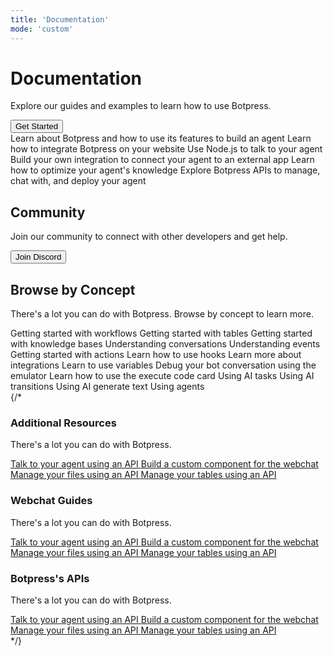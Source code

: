 ```yaml
---
title: 'Documentation'
mode: 'custom'
---
```



<div className="flex flex-col items-center justify-center my-10">
  <h1 className="text-4xl text-gray-600 font-bold pb-2">Documentation</h1>
  <p className="text-lg mb-4">Explore our guides and examples to learn how to use Botpress.</p>
  <a href="/guides/introduction">
    <button className="flex items-center gap-2 border border-gray-300 bg-blue-500 text-white rounded-lg shadow-md px-6 py-2 text-sm font-medium text-gray-800 hover:bg-blue-600 focus:outline-none focus:ring-2 focus:ring-offset-2 focus:ring-gray-500">
      Get Started
    </button>
  </a>
</div>

<div className="flex flex-col items-center justify-center mb-20 mx-10">
  <CardGroup cols={3}>
    <Card title="Guides" href="/guides/introduction">
      Learn about Botpress and how to use its features to build an agent
    </Card>
    <Card title="Webchat" href="/webchat/introduction">
      Learn how to integrate Botpress on your website
    </Card>
    <Card title="Chat API" href="/api-reference/chat-api/introduction">
      Use Node.js to talk to your agent
    </Card>
    <Card title="Build an integration" href="/for-developers/sdk/integration">
      Build your own integration to connect your agent to an external app
    </Card>
    <Card title="Knowledge Base" href="/guides/studio/interface/knowledge-base/introduction">
      Learn how to optimize your agent's knowledge
    </Card>
    <Card title="API Reference" href="/api-reference/introduction">
      Explore Botpress APIs to manage, chat with, and deploy your agent
    </Card>
  </CardGroup>
</div>

<div className="flex flex-col items-center justify-center pb-20">
  <h2 className="text-3xl text-gray-600 font-bold pb-2">Community</h2>
  <p className="text-md mb-4">Join our community to connect with other developers and get help.</p>
  <a href="https://discord.com/invite/botpress" target="_blank" rel="noreferrer">
    <button
      className="flex items-center gap-2 bg-white border border-gray-300 rounded-lg shadow-md px-6 py-2 text-sm font-medium text-gray-800 hover:bg-gray-200 focus:outline-none focus:ring-2 focus:ring-offset-2 focus:ring-gray-500"
    >
      <Icon icon="discord" iconType="solid" className="bg-purple-500" color="#5865F2" />
      <span>Join Discord</span>
    </button>
  </a>
</div>

<div className="flex flex-col items-center justify-center mb-20 mx-10">
  <h2 className="text-3xl text-gray-600 font-bold pb-2">Browse by Concept</h2>
  <p className="text-md mb-4">There's a lot you can do with Botpress. Browse by concept to learn more.</p>
  <div className="sm:grid-cols-2 grid-cols-1 grid gap-4 md:grid-cols-3 lg:grid-cols-5 items-center mb-10">
    <Card title="Workflows" href="/guides/studio/interface/studio-interface-flows">
      Getting started with workflows
    </Card>
    <Card title="Tables" href="/guides/studio/interface/tables">
      Getting started with tables
    </Card>
    <Card title="Knowledge Bases" href="/guides/studio/interface/knowledge-base/introduction">
      Getting started with knowledge bases
    </Card>
    <Card title="Conversations" href="/guides/dashboard/bot/conversations">
      Understanding conversations
    </Card>
    <Card title="Events" href="/guides/dashboard/bot/events">
      Understanding events
    </Card>
    <Card title="Actions" href="/guides/studio/interface/actions">
      Getting started with actions
    </Card>
    <Card title="Hooks" href="/guides/studio/interface/hooks">
      Learn how to use hooks
    </Card>
    <Card title="Integrations" href="/guides/studio/interface/integrations">
      Learn more about integrations
    </Card>
    <Card title="Variables" href="/guides/studio/interface/variables">
      Learn to use variables
    </Card>
    <Card title="Emulator" href="/guides/studio/interface/emulator">
      Debug your bot conversation using the emulator
    </Card>
    <Card title="Execute Code" href="/guides/studio/cards/execute">
      Learn how to use the execute code card
    </Card>
    <Card title="AI Task" href="/guides/studio/cards/ai/ai-task">
      Using AI tasks
    </Card>
    <Card title="AI Transition" href="/guides/studio/cards/ai/ai-transition">
      Using AI transitions
    </Card>
    <Card title="AI Generate Text" href="/guides/studio/cards/ai/ai-generate-text">
      Using AI generate text
    </Card>
    <Card title="Agents" href="/guides/studio/cards/agents">
      Using agents
    </Card>
</div>
</div>
{/*
<div className="grid grid-cols-1 gap-4 md:grid-cols-2 lg:grid-cols-3 items-center mb-10">
  <div className="flex flex-col justify-center items-center">
    <h3 className="text-xl text-gray-600 font-bold pb-2">Additional Resources</h3>
    <p className="text-md mb-4">There's a lot you can do with Botpress.</p>
    <div className="flex flex-col gap-2 justify-center items-center">
      <a href="" className="text-blue-400">
        Talk to your agent using an API
      </a>
      <a href="" className="text-blue-400">
        Build a custom component for the webchat
      </a>
      <a href="" className="text-blue-400">
        Manage your files using an API
      </a>
      <a href="" className="text-blue-400">
        Manage your tables using an API
      </a>
    </div>
  </div>
  <div className="flex flex-col justify-center items-center">
    <h3 className="text-xl text-gray-600 font-bold pb-2">Webchat Guides</h3>
    <p className="text-md mb-4">There's a lot you can do with Botpress.</p>
    <div className="flex flex-col gap-2 justify-center items-center">
      <a href="" className="text-blue-400">
        Talk to your agent using an API
      </a>
      <a href="" className="text-blue-400">
        Build a custom component for the webchat
      </a>
      <a href="" className="text-blue-400">
        Manage your files using an API
      </a>
      <a href="" className="text-blue-400">
        Manage your tables using an API
      </a>
    </div>
  </div>
  <div className="flex flex-col justify-center items-center">
    <h3 className="text-xl text-gray-600 font-bold pb-2">Botpress's APIs</h3>
    <p className="text-md mb-4">There's a lot you can do with Botpress.</p>
    <div className="flex flex-col gap-2 justify-center items-center">
      <a href="" className="text-blue-400">
        Talk to your agent using an API
      </a>
      <a href="" className="text-blue-400">
        Build a custom component for the webchat
      </a>
      <a href="" className="text-blue-400">
        Manage your files using an API
      </a>
      <a href="" className="text-blue-400">
        Manage your tables using an API
      </a>
    </div>
  </div>
</div> */}
